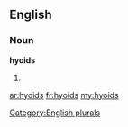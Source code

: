 ==English==

===Noun===
'''hyoids'''

# {{plural of|[[hyoid]]}}

[[Category:English plurals]]

[[ar:hyoids]]
[[fr:hyoids]]
[[my:hyoids]]